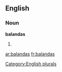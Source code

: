 
==English==

===Noun===
'''balandas'''

# {{plural of|[[balanda]]}}

[[Category:English plurals]]

[[ar:balandas]]
[[fr:balandas]]